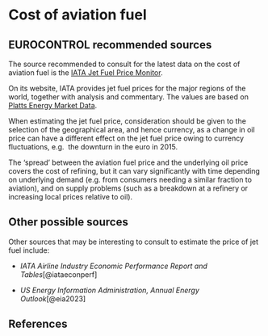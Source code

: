 # Cost of aviation fuel {#sec-cost-of-aviation-fuel}

## EUROCONTROL recommended sources

The source recommended to consult for the latest data on the cost of aviation 
fuel is the [IATA Jet Fuel Price Monitor](https://www.iata.org/en/publications/economics/fuel-monitor/).

On its website, IATA provides jet fuel prices for the major regions of the world,
together with analysis and commentary. The values are based on [Platts Energy Market Data](http://www.platts.com/).

When estimating the jet fuel price, consideration should be given to the selection
of the geographical area, and hence currency, as a change in oil price can have 
a different effect on the jet fuel price owing to currency fluctuations, e.g. 
the downturn in the euro in 2015.

The ‘spread’ between the aviation fuel price and the underlying oil price covers
the cost of refining, but it can vary significantly with time depending on underlying 
demand (e.g. from consumers needing a similar fraction to aviation), and on supply
problems (such as a breakdown at a refinery or increasing local prices relative to oil).

## Other possible sources

Other sources that may be interesting to consult to estimate the price of jet fuel include:

* *IATA Airline Industry Economic Performance Report and Tables*[@iataeconperf]

* *US Energy Information Administration, Annual Energy Outlook*[@eia2023]

## References